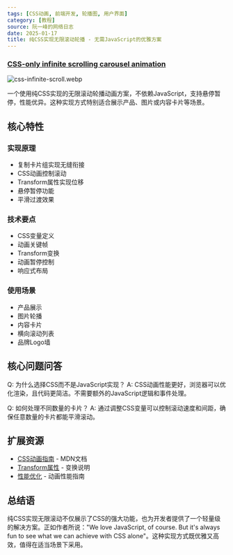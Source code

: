 ```yaml
---
tags: [CSS动画, 前端开发, 轮播图, 用户界面]
category: [教程]
source: 阮一峰的网络日志
date: 2025-01-17
title: 纯CSS实现无限滚动轮播 - 无需JavaScript的优雅方案
---
```


### [CSS-only infinite scrolling carousel animation](https://blog.logto.io/css-only-infinite-scroll)

![css-infinite-scroll.webp](https://img.mengpeng.tech/i/2025/01/17/6789e8dd4ec07.webp)

一个使用纯CSS实现的无限滚动轮播动画方案，不依赖JavaScript，支持悬停暂停，性能优异。这种实现方式特别适合展示产品、图片或内容卡片等场景。

## 核心特性

### 实现原理
- 复制卡片组实现无缝衔接
- CSS动画控制滚动
- Transform属性实现位移
- 悬停暂停功能
- 平滑过渡效果

### 技术要点
- CSS变量定义
- 动画关键帧
- Transform变换
- 动画暂停控制
- 响应式布局

### 使用场景
- 产品展示
- 图片轮播
- 内容卡片
- 横向滚动列表
- 品牌Logo墙

## 核心问题问答

Q: 为什么选择CSS而不是JavaScript实现？
A: CSS动画性能更好，浏览器可以优化渲染，且代码更简洁。不需要额外的JavaScript逻辑和事件处理。

Q: 如何处理不同数量的卡片？
A: 通过调整CSS变量可以控制滚动速度和间距，确保任意数量的卡片都能平滑滚动。

## 扩展资源

- [CSS动画指南](https://developer.mozilla.org/zh-CN/docs/Web/CSS/animation) - MDN文档
- [Transform属性](https://developer.mozilla.org/zh-CN/docs/Web/CSS/transform) - 变换说明
- [性能优化](https://web.dev/animations-guide/) - 动画性能指南

## 总结语

纯CSS实现无限滚动不仅展示了CSS的强大功能，也为开发者提供了一个轻量级的解决方案。正如作者所说："We love JavaScript, of course. But it's always fun to see what we can achieve with CSS alone"。这种实现方式既优雅又高效，值得在适当场景下采用。 
